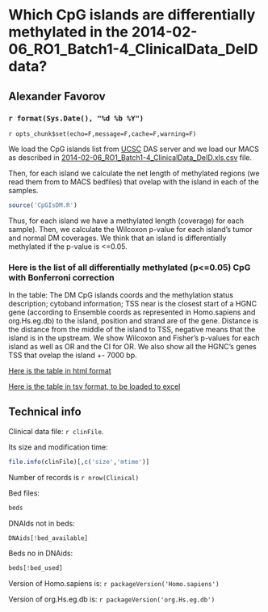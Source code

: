 Which CpG islands are differentially methylated in the 2014-02-06_RO1_Batch1-4_ClinicalData_DeID data?
========================================================

Alexander Favorov  
-----------------------------------------------

### `r format(Sys.Date(), "%d %b %Y")` 

`r opts_chunk$set(echo=F,message=F,cache=F,warning=F)`
<!-- cache is off, we save all the neccessary things in Rda -->

We load the CpG islands list from <a href=http://genome.ucsc.edu/>UCSC</a> DAS server and we load our MACS as described in <a href=..\2014-02-06_RO1_Batch1-4_ClinicalData_DeID.html>2014-02-06_RO1_Batch1-4_ClinicalData_DeID.xls.csv</a> file. 

Then, for each island we calculate the net length of methylated regions (we read them from to MACS bedfiles) that ovelap with the island in each of the samples.

```r
source('CpGIsDM.R')
```

Thus, for each island we have a methylated length (coverage) for each sample).
Then, we calculate the Wilcoxon p-value for each island's tumor and normal DM coverages.
We think that an island is differentially methylated if the p-value is <=0.05.

### Here is the list of all differentially methylated (p<=0.05) CpG with Bonferroni correction

In the table: 
The DM CpG islands coords and the methylation status description; cytoband information; TSS near is the closest start of a HGNC gene (according to Ensemble coords as represented in Homo.sapiens and org.Hs.eg.db) to the island, position and strand are of the gene. Distance is the distance from the middle of the island to TSS, negative means that the island is in the upstream.
We show Wilcoxon and Fisher's p-values for each island as well as OR and the CI for OR.
We also show all the HGNC's genes TSS that ovelap the island +- 7000 bp.

<a href=./DM.CpGIs.stat.bonf.html>Here is the table in html format</a>

<a download href=https://raw.githubusercontent.com/favorov/MethSeqCalifano/master/CpGIs/DM.CpGIs.stat.bonf.tsv>Here is the table in tsv format, to be loaded to excel</a>

Technical info
-------------------------------
Clinical data file: `r clinFile`.

Its size and modification time: 
```r
file.info(clinFile)[,c('size','mtime')] 
```
Number of records is `r nrow(Clinical)`

Bed files:
```r
beds
```
DNAIds not in beds:
```r
DNAids[!bed_available]
```
Beds no in DNAids:
```r
beds[!bed_used]
```
Version of Homo.sapiens is: `r packageVersion('Homo.sapiens')`

Version of org.Hs.eg.db is: `r packageVersion('org.Hs.eg.db')`

